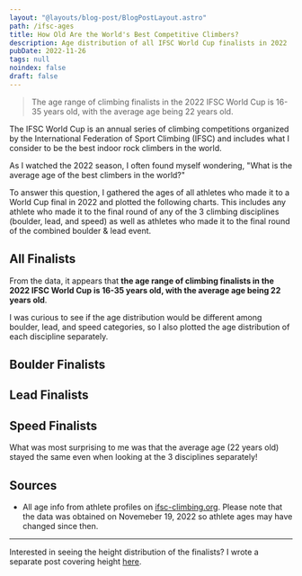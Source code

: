 ```yaml
---
layout: "@layouts/blog-post/BlogPostLayout.astro"
path: /ifsc-ages
title: How Old Are the World's Best Competitive Climbers?
description: Age distribution of all IFSC World Cup finalists in 2022
pubDate: 2022-11-26
tags: null
noindex: false
draft: false
---
```




<PlotlyScript />

> The age range of climbing finalists in the 2022 IFSC World Cup is 16-35
> years old, with the average age being 22 years old.

The IFSC World Cup is an annual series of climbing competitions organized by
the International Federation of Sport Climbing (IFSC) and includes what I
consider to be the best indoor rock climbers in the world.

As I watched the 2022 season, I often found myself wondering, "What is the
average age of the best climbers in the world?"

To answer this question, I gathered the ages of all athletes who made it to a
World Cup final in 2022 and plotted the following charts. This includes any
athlete who made it to the final round of any of the 3 climbing disciplines
(boulder, lead, and speed) as well as athletes who made it to the final round
of the combined boulder & lead event.

## All Finalists

<PlotlyPlot>
  <AllWhite slot="white" />
  <AllDark slot="dark" />
</PlotlyPlot>

From the data, it appears that **the age range of climbing finalists in the
2022 IFSC World Cup is 16-35 years old, with the average age being 22 years
old**.

I was curious to see if the age distribution would be different among boulder,
lead, and speed categories, so I also plotted the age distribution of each
discipline separately.

## Boulder Finalists

<PlotlyPlot>
  <BoulderWhite slot="white" />
  <BoulderDark slot="dark" />
</PlotlyPlot>

## Lead Finalists

<PlotlyPlot>
  <LeadWhite slot="white" />
  <LeadDark slot="dark" />
</PlotlyPlot>

## Speed Finalists

<PlotlyPlot>
  <SpeedWhite slot="white" />
  <SpeedDark slot="dark" />
</PlotlyPlot>

What was most surprising to me was that the average age (22 years old) stayed
the same even when looking at the 3 disciplines separately!

## Sources

- All age info from athlete profiles on
  [ifsc-climbing.org](https://ifsc-climbing.org). Please note that the data was
  obtained on Novemeber 19, 2022 so athlete ages may have changed since then.

<hr />

Interested in seeing the height distribution of the finalists? I wrote a
separate post covering height [here](/ifsc-heights).
